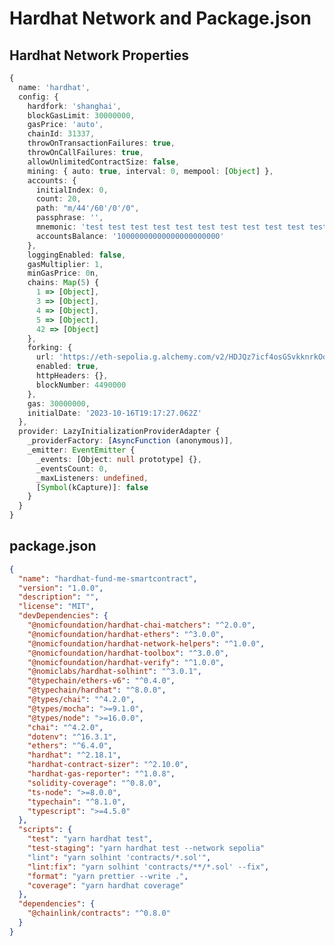 # Hardhat Network and Package.json

## Hardhat Network Properties

```ts filename="hardhat network properties"
{
  name: 'hardhat',
  config: {
    hardfork: 'shanghai',
    blockGasLimit: 30000000,
    gasPrice: 'auto',
    chainId: 31337,
    throwOnTransactionFailures: true,
    throwOnCallFailures: true,
    allowUnlimitedContractSize: false,
    mining: { auto: true, interval: 0, mempool: [Object] },
    accounts: {
      initialIndex: 0,
      count: 20,
      path: "m/44'/60'/0'/0",
      passphrase: '',
      mnemonic: 'test test test test test test test test test test test junk',
      accountsBalance: '10000000000000000000000'
    },
    loggingEnabled: false,
    gasMultiplier: 1,
    minGasPrice: 0n,
    chains: Map(5) {
      1 => [Object],
      3 => [Object],
      4 => [Object],
      5 => [Object],
      42 => [Object]
    },
    forking: {
      url: 'https://eth-sepolia.g.alchemy.com/v2/HDJQz7icf4osGSvkknrkOoYNVqWoFJj-',
      enabled: true,
      httpHeaders: {},
      blockNumber: 4490000
    },
    gas: 30000000,
    initialDate: '2023-10-16T19:17:27.062Z'
  },
  provider: LazyInitializationProviderAdapter {
    _providerFactory: [AsyncFunction (anonymous)],
    _emitter: EventEmitter {
      _events: [Object: null prototype] {},
      _eventsCount: 0,
      _maxListeners: undefined,
      [Symbol(kCapture)]: false
    }
  }
}
```

## package.json

```json filename="package.json"
{
  "name": "hardhat-fund-me-smartcontract",
  "version": "1.0.0",
  "description": "",
  "license": "MIT",
  "devDependencies": {
    "@nomicfoundation/hardhat-chai-matchers": "^2.0.0",
    "@nomicfoundation/hardhat-ethers": "^3.0.0",
    "@nomicfoundation/hardhat-network-helpers": "^1.0.0",
    "@nomicfoundation/hardhat-toolbox": "^3.0.0",
    "@nomicfoundation/hardhat-verify": "^1.0.0",
    "@nomiclabs/hardhat-solhint": "^3.0.1",
    "@typechain/ethers-v6": "^0.4.0",
    "@typechain/hardhat": "^8.0.0",
    "@types/chai": "^4.2.0",
    "@types/mocha": ">=9.1.0",
    "@types/node": ">=16.0.0",
    "chai": "^4.2.0",
    "dotenv": "^16.3.1",
    "ethers": "^6.4.0",
    "hardhat": "^2.18.1",
    "hardhat-contract-sizer": "^2.10.0",
    "hardhat-gas-reporter": "^1.0.8",
    "solidity-coverage": "^0.8.0",
    "ts-node": ">=8.0.0",
    "typechain": "^8.1.0",
    "typescript": ">=4.5.0"
  },
  "scripts": {
    "test": "yarn hardhat test",
    "test-staging": "yarn hardhat test --network sepolia"
    "lint": "yarn solhint 'contracts/*.sol'",
    "lint:fix": "yarn solhint 'contracts/**/*.sol' --fix",
    "format": "yarn prettier --write .",
    "coverage": "yarn hardhat coverage"
  },
  "dependencies": {
    "@chainlink/contracts": "^0.8.0"
  }
}
```

